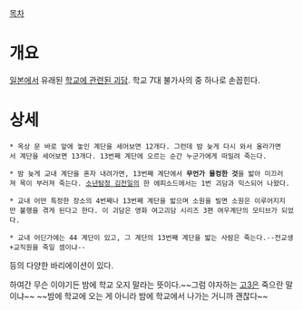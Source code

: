[[목차]]
= 개요 =
[[일본]]에서 유래된 [[학교에 관련된 괴담]]. 학교 7대 불가사의 중 하나로 손꼽힌다.

= 상세 =
 * 옥상 문 바로 앞에 놓인 계단을 세어보면 12개다. 그런데 밤 늦게 다시 와서 올라가면서 계단을 세어보면 13개다. 13번째 계단에 오르는 순간 누군가에게 떠밀려 죽는다.

 * 밤 늦게 교내 계단을 혼자 내려가면, 13번째 계단에서 '''무언가 물컹한 것'''을 밟아 미끄러져 목이 부러져 죽는다. [[소년탐정 김전일]]의 한 에피소드에서는 1번 괴담과 믹스되어 나왔다.

 * 교내 어떤 특정한 장소의 4번째나 13번째 계단을 밟으며 소원을 빌면 소원은 이루어지지만 불행을 겪게 된다고 한다. 이 괴담은 영화 여고괴담 시리즈 3편 여우계단의 모티브가 되었다.

 * 교내 어딘가에는 44 계단이 있고, 그 계단의 13번째 계단을 밟는 사람은 죽는다.--전교생+교직원을 죽일 셈이냐--

등의 다양한 바리에이션이 있다.

하여간 무슨 이야기든 밤에 학교 오지 말라는 뜻이다.~~그럼 야자하는 [[고3]]은 죽으란 말이냐~~ ~~밤에 학교에 오는 게 아니라 밤에 학교에서 나가는 거니까 괜찮다~~
